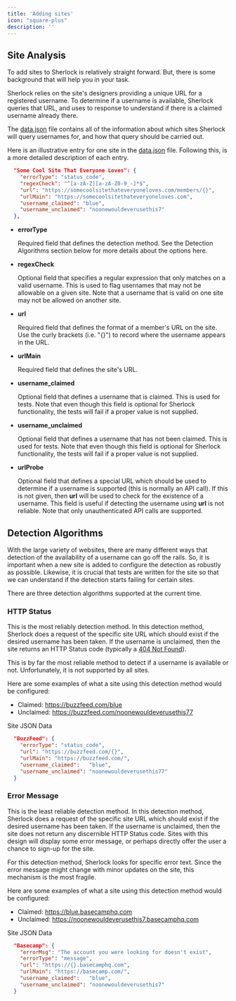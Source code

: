 ```yaml
---
title: 'Adding sites'
icon: "square-plus"
description: ''
---
```


## Site Analysis

To add sites to Sherlock is relatively straight forward.  But, there is some background that will help
you in your task.

Sherlock relies on the site's designers providing a unique URL for a registered username.  To determine
if a username is available, Sherlock queries that URL, and uses to response to understand if there is
a claimed username already there.

The [data.json](https://github.com/sherlock-project/sherlock/blob/master/sherlock/resources/data.json) file contains all of the
information about which sites Sherlock will query usernames for, and how that query should be 
carried out.

Here is an illustrative entry for one site in the 
[data.json](https://github.com/sherlock-project/sherlock/blob/master/data.json) file.  Following this, is a
more detailed description of each entry.

```json
  "Some Cool Site That Everyone Loves": {
    "errorType": "status_code",
    "regexCheck": "^[a-zA-Z][a-zA-Z0-9_-]*$",
    "url": "https://somecoolsitethateveryoneloves.com/members/{}",
    "urlMain": "https://somecoolsitethateveryoneloves.com",
    "username_claimed": "blue",
    "username_unclaimed": "noonewouldeverusethis7"
  },
```

- **errorType**

  Required field that defines the detection method.
  See the Detection Algorithms section below for more details about the options here.

- **regexCheck**

  Optional field that specifies a regular expression that only matches on a valid username.
  This is used to flag usernames that may not be allowable on a given site.  Note that
  a username that is valid on one site may not be allowed on another site.
- **url**

  Required field that defines the format of a member's URL on the site.
  Use the curly brackets (i.e. "{}") to record where the username appears in the URL.
- **urlMain**

  Required field that defines the site's URL.
- **username_claimed**

  Optional field that defines a username that is claimed.  This is used for tests.
  Note that even though this field is optional for Sherlock functionality, the tests
  will fail if a proper value is not supplied.
- **username_unclaimed**

  Optional field that defines a username that has not been claimed.  This is used for tests.
  Note that even though this field is optional for Sherlock functionality, the tests
  will fail if a proper value is not supplied.

- **urlProbe**

  Optional field that defines a special URL which should be used to determine if a username is supported (this is normally an API call).  If this is not given, then **url** will be used to check for the existence of a username.  This field is useful if detecting the username using **url** is not reliable.  Note that only unauthenticated API calls are supported.

## Detection Algorithms
With the large variety of websites, there are many different ways that detection of the availability of a username can go off the rails.  So, it is important when a new site is added to configure the detection as robustly as possible.  Likewise, it is crucial that tests are written for the site so that we can understand if the detection starts failing for certain sites.

There are three detection algorithms supported at the current time.
### HTTP Status
This is the most reliably detection method.  In this detection method, Sherlock does a request of the specific site URL which should exist if the desired username has been taken.  If the username is unclaimed, then the site returns an HTTP Status code (typically a [404 Not Found](https://en.wikipedia.org/wiki/HTTP_404)).

This is by far the most reliable method to detect if a username is available or not.  Unfortunately, it is not supported by all sites.

Here are some examples of what a site using this detection method would be configured:
* Claimed:   https://buzzfeed.com/blue
* Unclaimed: https://buzzfeed.com/noonewouldeverusethis77

Site JSON Data
```json
  "BuzzFeed": {
    "errorType": "status_code",
    "url": "https://buzzfeed.com/{}",
    "urlMain": "https://buzzfeed.com/",
    "username_claimed":   "blue",
    "username_unclaimed": "noonewouldeverusethis77"
  }
```

### Error Message
This is the least reliable detection method.  In this detection method, Sherlock does a request of the specific site URL which should exist if the desired username has been taken.  If the username is unclaimed, then the site does not return any discernible HTTP Status code.  Sites with this design will display some error message, or perhaps directly offer the user a chance to sign-up for the site.

For this detection method, Sherlock looks for specific error text.  Since the error message might change with minor updates on the site, this mechanism is the most fragile.

Here are some examples of what a site using this detection method would be configured:
* Claimed:   https://blue.basecamphq.com
* Unclaimed: https://noonewouldeverusethis7.basecamphq.com

Site JSON Data
```json
  "Basecamp": {
    "errorMsg": "The account you were looking for doesn't exist",
    "errorType": "message",
    "url": "https://{}.basecamphq.com",
    "urlMain": "https://basecamp.com/",
    "username_claimed":   "blue",
    "username_unclaimed": "noonewouldeverusethis7"
  }
```